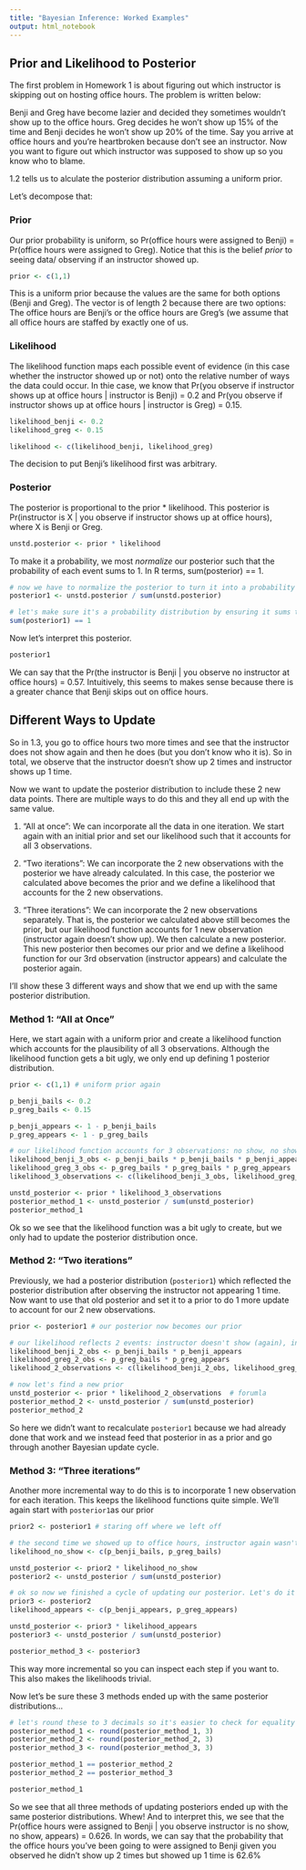 ```yaml
---
title: "Bayesian Inference: Worked Examples"
output: html_notebook
---
```


## Prior and Likelihood to Posterior

The first problem in Homework 1 is about figuring out which instructor is skipping out on hosting office hours. The problem is written below:

Benji and Greg have become lazier and decided they sometimes wouldn't show up to the office hours. Greg decides he won't show up 15% of the time and Benji decides he won't show up 20% of the time. Say you arrive at office hours and you're heartbroken because don't see an instructor. Now you want to figure out which instructor was supposed to show up so you know who to blame.

1.2 tells us to alculate the posterior distribution assuming a uniform prior.

Let's decompose that:

### Prior
Our prior probability is uniform, so Pr(office hours were assigned to Benji) = Pr(office hours were assigned to Greg). Notice that this is the belief _prior_ to seeing data/ observing if an instructor showed up.
```r
prior <- c(1,1) 
```
This is a uniform prior because the values are the same for both options (Benji and Greg). The vector is of length 2 because there are two options: The office hours are Benji's or the office hours are Greg's (we assume that all office hours are staffed by exactly one of us.


### Likelihood
The likelihood function maps each possible event of evidence (in this case whether the instructor showed up or not) onto the relative number of ways the data could occur. In thie case, we know that Pr(you observe if instructor shows up at office hours | instructor is Benji) = 0.2 and Pr(you observe if instructor shows up at office hours | instructor is Greg) = 0.15.
```r
likelihood_benji <- 0.2
likelihood_greg <- 0.15

likelihood <- c(likelihood_benji, likelihood_greg)
```
The decision to put Benji's likelihood first was arbitrary.

### Posterior 
The posterior is proportional to the prior * likelihood. This posterior is Pr(instructor is X | you observe if instructor shows up at office hours), where X is Benji or Greg.
```r
unstd.posterior <- prior * likelihood
```

To make it a probability, we most *normalize* our posterior such that the probability of each event sums to 1. In R terms, sum(posterior) == 1.
```r
# now we have to normalize the posterior to turn it into a probability
posterior1 <- unstd.posterior / sum(unstd.posterior)

# let's make sure it's a probability distribution by ensuring it sums to 1
sum(posterior1) == 1
```

Now let's interpret this posterior.
```r
posterior1
```
We can say that the Pr(the instructor is Benji | you observe no instructor at office hours) = 0.57. 
Intuitively, this seems to makes sense because there is a greater chance that Benji skips out on office hours.

## Different Ways to Update

So in 1.3, you go to office hours two more times and see that the instructor does not show again and then he does (but you don't know who it is). So in total, we observe that the instructor doesn't show up 2 times and instructor shows up 1 time.

Now we want to update the posterior distribution to include these 2 new data points. There are multiple ways to do this and they all end up with the same value.

1. "All at once": We can incorporate all the data in one iteration. We start again with an initial prior and set our likelihood such that it accounts for all 3 observations.

2. "Two iterations": We can incorporate the 2 new observations with the posterior we have already calculated. In this case, the posterior we calculated above becomes the prior and we define a likelihood that accounts for the 2 new observations.

3. "Three iterations": We can incorporate the 2 new observations separately. That is, the posterior we calculated above still becomes the prior, but our likelihood function accounts for 1 new observation (instructor again doesn't show up). We then calculate a new posterior. This new posterior then becomes our prior and we define a likelihood function for our 3rd observation (instructor appears) and calculate the posterior again.

I'll show these 3 different ways and show that we end up with the same posterior distribution.

### Method 1: "All at Once"
Here, we start again with a uniform prior and create a likelihood function which accounts for the plausibility of all 3 observations. Although the likelihood function gets a bit ugly, we only end up defining 1 posterior distribution.
```r
prior <- c(1,1) # uniform prior again

p_benji_bails <- 0.2
p_greg_bails <- 0.15

p_benji_appears <- 1 - p_benji_bails
p_greg_appears <- 1 - p_greg_bails

# our likelihood function accounts for 3 observations: no show, no show, shows
likelihood_benji_3_obs <- p_benji_bails * p_benji_bails * p_benji_appears
likelihood_greg_3_obs <- p_greg_bails * p_greg_bails * p_greg_appears
likelihood_3_observations <- c(likelihood_benji_3_obs, likelihood_greg_3_obs)

unstd_posterior <- prior * likelihood_3_observations
posterior_method_1 <- unstd_posterior / sum(unstd_posterior)
posterior_method_1
```
Ok so we see that the likelihood function was a bit ugly to create, but we only had to update the posterior distribution once.

### Method 2: "Two iterations"
Previously, we had a posterior distribution (`posterior1`) which reflected the posterior distribution after observing the instructor not appearing 1 time. Now want to use that old posterior and set it to a prior to do 1 more update to account for our 2 new observations.
```r
prior <- posterior1 # our posterior now becomes our prior

# our likelihood reflects 2 events: instructor doesn't show (again), instructor shows
likelihood_benji_2_obs <- p_benji_bails * p_benji_appears
likelihood_greg_2_obs <- p_greg_bails * p_greg_appears
likelihood_2_observations <- c(likelihood_benji_2_obs, likelihood_greg_2_obs)  # probability each doesnt show up to theirs

# now let's find a new prior
unstd_posterior <- prior * likelihood_2_observations  # forumla
posterior_method_2 <- unstd_posterior / sum(unstd_posterior)
posterior_method_2
```
So here we didn't want to recalculate `posterior1` because we had already done that work and we instead feed that posterior in as a prior and go through another Bayesian update cycle.

### Method 3: "Three iterations"
Another more incremental way to do this is to incorporate 1 new observation for each iteration. This keeps the likelihood functions quite simple. We'll again start with `posterior1`as our prior
```r
prior2 <- posterior1 # staring off where we left off

# the second time we showed up to office hours, instructor again wasn't there
likelihood_no_show <- c(p_benji_bails, p_greg_bails)

unstd_posterior <- prior2 * likelihood_no_show
posterior2 <- unstd_posterior / sum(unstd_posterior)

# ok so now we finished a cycle of updating our posterior. Let's do it again to incorporate our 3rd observation!
prior3 <- posterior2
likelihood_appears <- c(p_benji_appears, p_greg_appears)

unstd_posterior <- prior3 * likelihood_appears
posterior3 <- unstd_posterior / sum(unstd_posterior)

posterior_method_3 <- posterior3
```
This way more incremental so you can inspect each step if you want to. This also makes the likelihoods trivial.


Now let's be sure these 3 methods ended up with the same posterior distributions...
```r
# let's round these to 3 decimals so it's easier to check for equality between decimals...
posterior_method_1 <- round(posterior_method_1, 3)
posterior_method_2 <- round(posterior_method_2, 3)
posterior_method_3 <- round(posterior_method_3, 3)

posterior_method_1 == posterior_method_2
posterior_method_2 == posterior_method_3

posterior_method_1
```
So we see that all three methods of updating posteriors ended up with the same posterior distributions. Whew!
And to interpret this, we see that the Pr(office hours were assigned to Benji | you observe instructor is no show, no show, appears) = 0.626. In words, we can say that the probability that the office hours you've been going to were assigned to Benji given you observed he didn't show up 2 times but showed up 1 time is 62.6%